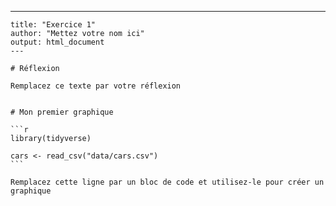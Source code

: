 ---
    title: "Exercice 1"
    author: "Mettez votre nom ici"
    output: html_document
    ---
    
    # Réflexion
    
    Remplacez ce texte par votre réflexion
    
    
    # Mon premier graphique
    
    ```r
    library(tidyverse)
    
    cars <- read_csv("data/cars.csv")
    ```
    
    Remplacez cette ligne par un bloc de code et utilisez-le pour créer un graphique